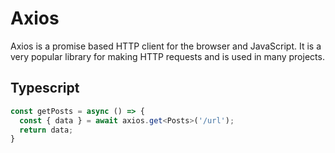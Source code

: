# Axios

Axios is a promise based HTTP client for the browser and JavaScript.
It is a very popular library for making HTTP requests and is used in many projects. 

## Typescript

```ts {2}
const getPosts = async () => {
  const { data } = await axios.get<Posts>('/url');
  return data;
}
```